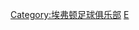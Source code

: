 {{Catnav|頁面分類|...|足球教练|足球教练 (按球队)|英格蘭球會領隊}}
{{Catnav|頁面分類|...|英格蘭足球|英格蘭足球俱樂部|埃弗顿足球俱乐部}}
{{Catnav|頁面分類|...|英國足球|英格蘭足球|英格蘭球會領隊}}

[[Category:埃弗顿足球俱乐部|Category:埃弗顿足球俱乐部]]
[[Category:英格蘭球會領隊|E]]